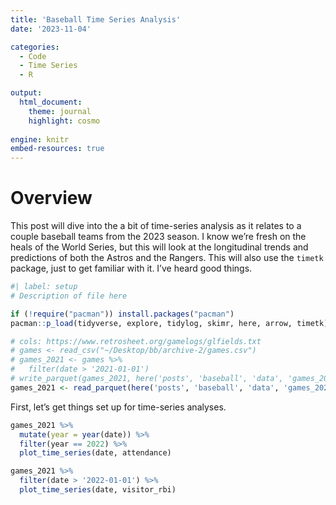 ```yaml
---
title: 'Baseball Time Series Analysis'
date: '2023-11-04'

categories: 
  - Code
  - Time Series
  - R

output: 
  html_document:
    theme: journal
    highlight: cosmo
    
engine: knitr
embed-resources: true
---
```


# Overview

This post will dive into the a bit of time-series analysis as it relates to a couple baseball teams from the 2023 season. I know we're fresh on the heals of the World Series, but this will look at the longitudinal trends and predictions of both the Astros and the Rangers. This will also use the `timetk` package, just to get familiar with it. I've heard good things. 

```r
#| label: setup
# Description of file here

if (!require("pacman")) install.packages("pacman")
pacman::p_load(tidyverse, explore, tidylog, skimr, here, arrow, timetk)
```

```r
# cols: https://www.retrosheet.org/gamelogs/glfields.txt
# games <- read_csv("~/Desktop/bb/archive-2/games.csv")
# games_2021 <- games %>% 
#   filter(date > '2021-01-01')
# write_parquet(games_2021, here('posts', 'baseball', 'data', 'games_2021.gz.parquet'), compression = 'gzip')
games_2021 <- read_parquet(here('posts', 'baseball', 'data', 'games_2021.gz.parquet'))

```

First, let's get things set up for time-series analyses. 

```r
games_2021 %>% 
  mutate(year = year(date)) %>% 
  filter(year == 2022) %>% 
  plot_time_series(date, attendance)
```

```r
games_2021 %>% 
  filter(date > '2022-01-01') %>% 
  plot_time_series(date, visitor_rbi)
```

